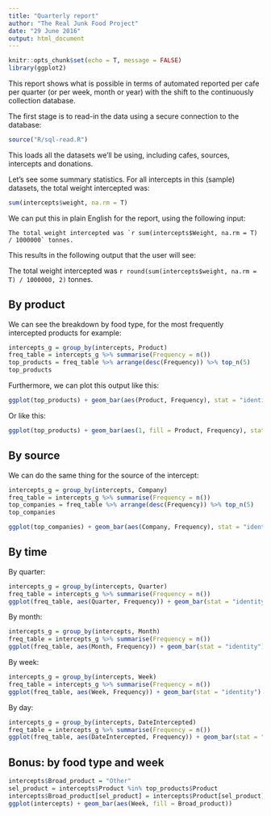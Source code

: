 ```yaml
---
title: "Quarterly report"
author: "The Real Junk Food Project"
date: "29 June 2016"
output: html_document
---
```


```r
knitr::opts_chunk$set(echo = T, message = FALSE)
library(ggplot2)
```


This report shows what is possible in terms of automated reported per cafe per quarter (or per week, month or year) with the shift to the continuously collection database.

The first stage is to read-in the data using a secure connection to the database:

```r
source("R/sql-read.R")
```

This loads all the datasets we'll be using, including cafes, sources, intercepts and donations. 

Let's see some summary statistics. For all intercepts in this (sample) datasets, the total weight intercepted was:

```r
sum(intercepts$weight, na.rm = T)
```

We can put this in plain English for the report, using the following input:

    The total weight intercepted was `r sum(intercepts$Weight, na.rm = T) / 1000000` tonnes.

This results in the following output that the user will see:

The total weight intercepted was `r round(sum(intercepts$weight, na.rm = T) / 1000000, 2)` tonnes.

## By product

We can see the breakdown by food type, for the most frequently intercepted products for example:

```r
intercepts_g = group_by(intercepts, Product)
freq_table = intercepts_g %>% summarise(Frequency = n())
top_products = freq_table %>% arrange(desc(Frequency)) %>% top_n(5)
top_products
```

Furthermore, we can plot this output like this:

```r
ggplot(top_products) + geom_bar(aes(Product, Frequency), stat = "identity")
```

Or like this:

```r
ggplot(top_products) + geom_bar(aes(1, fill = Product, Frequency), stat = "identity")
```

## By source

We can do the same thing for the source of the intercept:

```r
intercepts_g = group_by(intercepts, Company)
freq_table = intercepts_g %>% summarise(Frequency = n())
top_companies = freq_table %>% arrange(desc(Frequency)) %>% top_n(5)
top_companies
```

```r
ggplot(top_companies) + geom_bar(aes(Company, Frequency), stat = "identity")
```

## By time

By quarter:

```r
intercepts_g = group_by(intercepts, Quarter)
freq_table = intercepts_g %>% summarise(Frequency = n())
ggplot(freq_table, aes(Quarter, Frequency)) + geom_bar(stat = "identity")
```

By month:

```r
intercepts_g = group_by(intercepts, Month)
freq_table = intercepts_g %>% summarise(Frequency = n())
ggplot(freq_table, aes(Month, Frequency)) + geom_bar(stat = "identity")
```

By week:

```r
intercepts_g = group_by(intercepts, Week)
freq_table = intercepts_g %>% summarise(Frequency = n())
ggplot(freq_table, aes(Week, Frequency)) + geom_bar(stat = "identity")
```

By day:

```r
intercepts_g = group_by(intercepts, DateIntercepted)
freq_table = intercepts_g %>% summarise(Frequency = n())
ggplot(freq_table, aes(DateIntercepted, Frequency)) + geom_bar(stat = "identity")
```

## Bonus: by food type and week


```r
intercepts$Broad_product = "Other"
sel_product = intercepts$Product %in% top_products$Product
intercepts$Broad_product[sel_product] = intercepts$Product[sel_product]
ggplot(intercepts) + geom_bar(aes(Week, fill = Broad_product))
```